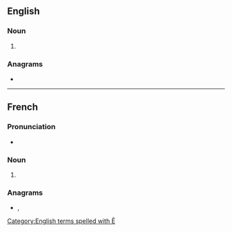 {{also|crepes|crêpés|Crêpes}}
==English==

===Noun===
{{head|en|noun plural form}}

# {{plural of|crêpe|lang=en}}

===Anagrams===
* {{anagrams|en|creeps|respec|respec'}}

[[Category:English terms spelled with Ê]]

----

==French==

===Pronunciation===
* {{audio|Fr-les crêpes.ogg|audio|lang=fr}}

===Noun===
{{head|fr|noun plural form|g=?}}

# {{plural of|crêpe|lang=fr}}

===Anagrams===
* {{l|fr|perces}}, {{l|fr|percés}}